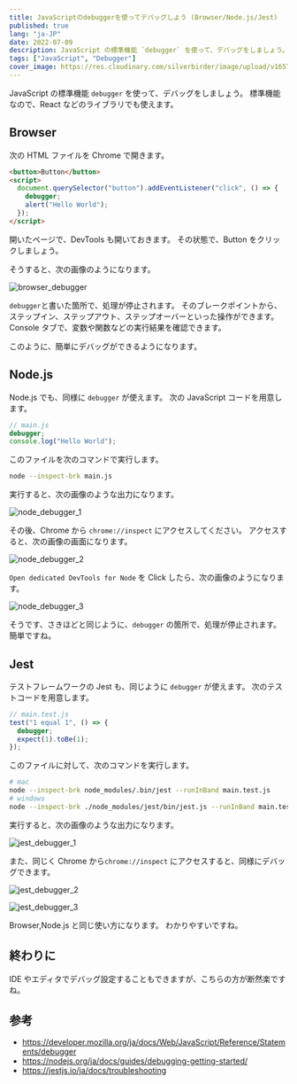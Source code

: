 ```yaml
---
title: JavaScriptのdebuggerを使ってデバッグしよう (Browser/Node.js/Jest)
published: true
lang: "ja-JP"
date: 2022-07-09
description: JavaScript の標準機能 `debugger` を使って、デバッグをしましょう。標準機能なので、React などのライブラリでも使えます。
tags: ["JavaScript", "Debugger"]
cover_image: https://res.cloudinary.com/silverbirder/image/upload/v1657366278/silver-birder.github.io/blog/timothy-dykes-LhqLdDPcSV8-unsplash.jpg
---
```



JavaScript の標準機能 `debugger` を使って、デバッグをしましょう。
標準機能なので、React などのライブラリでも使えます。

## Browser

次の HTML ファイルを Chrome で開きます。

```html
<button>Button</button>
<script>
  document.querySelector("button").addEventListener("click", () => {
    debugger;
    alert("Hello World");
  });
</script>
```

開いたページで、DevTools も開いておきます。
その状態で、Button をクリックしましょう。

そうすると、次の画像のようになります。

<Image
  src="https://res.cloudinary.com/silverbirder/image/upload/v1657342288/silver-birder.github.io/blog/browser_debugger.png"
  width={3104}
  height={1974}
  layout="constrained"
  alt="browser_debugger"
/>

`debugger`と書いた箇所で、処理が停止されます。
そのブレークポイントから、ステップイン、ステップアウト、ステップオーバーといった操作ができます。
Console タブで、変数や関数などの実行結果を確認できます。

このように、簡単にデバッグができるようになります。

## Node.js

Node.js でも、同様に `debugger` が使えます。
次の JavaScript コードを用意します。

```javascript
// main.js
debugger;
console.log("Hello World");
```

このファイルを次のコマンドで実行します。

```bash
node --inspect-brk main.js
```

実行すると、次の画像のような出力になります。

<Image
  src="https://res.cloudinary.com/silverbirder/image/upload/v1657342288/silver-birder.github.io/blog/node_debugger_1.png"
  width={1364}
  height={990}
  layout="constrained"
  alt="node_debugger_1"
/>

その後、Chrome から `chrome://inspect` にアクセスしてください。
アクセスすると、次の画像の画面になります。

<Image
  src="https://res.cloudinary.com/silverbirder/image/upload/v1657342288/silver-birder.github.io/blog/node_debugger_2.png"
  width={1662}
  height={974}
  layout="constrained"
  alt="node_debugger_2"
/>

`Open dedicated DevTools for Node` を Click したら、次の画像のようになります。

<Image
  src="https://res.cloudinary.com/silverbirder/image/upload/v1657342289/silver-birder.github.io/blog/node_debugger_3.png"
  width={1664}
  height={1534}
  layout="constrained"
  alt="node_debugger_3"
/>

そうです、さきほどと同じように、`debugger` の箇所で、処理が停止されます。
簡単ですね。

## Jest

テストフレームワークの Jest も、同じように `debugger` が使えます。
次のテストコードを用意します。

```javascript
// main.test.js
test("1 equal 1", () => {
  debugger;
  expect(1).toBe(1);
});
```

このファイルに対して、次のコマンドを実行します。

```bash
# mac
node --inspect-brk node_modules/.bin/jest --runInBand main.test.js
# windows
node --inspect-brk ./node_modules/jest/bin/jest.js --runInBand main.test.js
```

実行すると、次の画像のような出力になります。

<Image
  src="https://res.cloudinary.com/silverbirder/image/upload/v1657342288/silver-birder.github.io/blog/jest_debugger_1.png"
  width={1364}
  height={990}
  layout="constrained"
  alt="jest_debugger_1"
/>

また、同じく Chrome から`chrome://inspect` にアクセスすると、同様にデバッグできます。

<Image
  src="https://res.cloudinary.com/silverbirder/image/upload/v1657342288/silver-birder.github.io/blog/jest_debugger_2.png"
  width={1664}
  height={1228}
  layout="constrained"
  alt="jest_debugger_2"
/>

<Image
  src="https://res.cloudinary.com/silverbirder/image/upload/v1657342288/silver-birder.github.io/blog/jest_debugger_3.png"
  width={1706}
  height={1252}
  layout="constrained"
  alt="jest_debugger_3"
/>

Browser,Node.js と同じ使い方になります。
わかりやすいですね。

## 終わりに

IDE やエディタでデバッグ設定することもできますが、こちらの方が断然楽ですね。

## 参考

- https://developer.mozilla.org/ja/docs/Web/JavaScript/Reference/Statements/debugger
- https://nodejs.org/ja/docs/guides/debugging-getting-started/
- https://jestjs.io/ja/docs/troubleshooting
